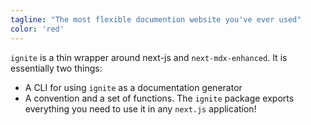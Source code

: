 ```yaml
---
tagline: "The most flexible documention website you've ever used"
color: 'red'
---
```


`ignite` is a thin wrapper around next-js and `next-mdx-enhanced`.
It is essentially two things:

- A CLI for using `ignite` as a documentation generator 
- A convention and a set of functions. The `ignite` package exports everything you need to use it in any `next.js` application!
